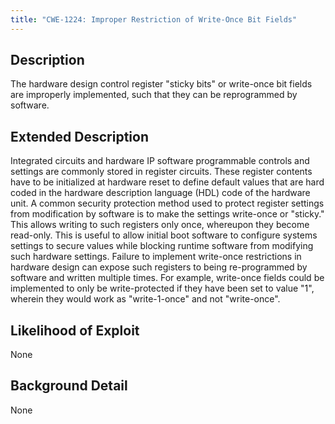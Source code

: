 ```yaml
---
title: "CWE-1224: Improper Restriction of Write-Once Bit Fields"
---
```


## Description
The hardware design control register "sticky bits" or write-once bit fields are improperly implemented, such that they can be reprogrammed by software.

## Extended Description

Integrated circuits and hardware IP software programmable controls and settings are commonly stored in register circuits. These register contents have to be initialized at hardware reset to define default values that are hard coded in the hardware description language (HDL) code of the hardware unit. A common security protection method used to protect register settings from modification by software is to make the settings write-once or "sticky." This allows writing to such registers only once, whereupon they become read-only. This is useful to allow initial boot software to configure systems settings to secure values while blocking runtime software from modifying such hardware settings.
Failure to implement write-once restrictions in hardware design can expose such registers to being re-programmed by software and written multiple times. For example, write-once fields could be implemented to only be write-protected if they have been set to value "1", wherein they would work as "write-1-once" and not "write-once".


## Likelihood of Exploit
None

## Background Detail
None
        